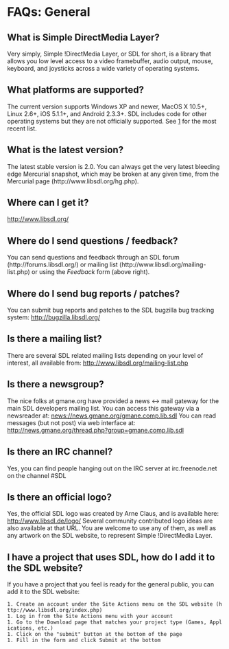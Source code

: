 <!-- pragma camelcase off -->

= FAQs: General =


== What is Simple DirectMedia Layer? ==
Very simply, Simple !DirectMedia Layer, or SDL for short, is a library that allows you low level access to a video framebuffer, audio output, mouse, keyboard, and joysticks across a wide variety of operating systems.

== What platforms are supported? ==
The current version supports Windows XP and newer, MacOS X 10.5+, Linux 2.6+, iOS 5.1.1+, and Android 2.3.3+.  SDL includes code for other operating systems but they are not officially supported.  See [http://hg.libsdl.org/SDL/file/default/README-platforms.txt] for the most recent list.

== What is the latest version? ==
The latest stable version is 2.0. You can always get the very latest bleeding edge Mercurial snapshot, which may be broken at any given time, from the Mercurial page (http://www.libsdl.org/hg.php).

== Where can I get it? ==
http://www.libsdl.org/

== Where do I send questions / feedback? ==
You can send questions and feedback through an SDL forum (http://forums.libsdl.org/) or mailing list (http://www.libsdl.org/mailing-list.php) or using the ''Feedback'' form (above right).

== Where do I send bug reports / patches? ==
You can submit bug reports and patches to the SDL bugzilla bug tracking system: http://bugzilla.libsdl.org/

== Is there a mailing list? ==
There are several SDL related mailing lists depending on your level of interest, all available from: http://www.libsdl.org/mailing-list.php

== Is there a newsgroup? ==
The nice folks at gmane.org have provided a news <-> mail gateway for the main SDL developers mailing list. You can access this gateway via a newsreader at: news://news.gmane.org/gmane.comp.lib.sdl You can read messages (but not post) via web interface at: http://news.gmane.org/thread.php?group=gmane.comp.lib.sdl

== Is there an IRC channel? ==
Yes, you can find people hanging out on the IRC server at irc.freenode.net on the channel #SDL

== Is there an official logo? ==
Yes, the official SDL logo was created by Arne Claus, and is available here: http://www.libsdl.de/logo/ Several community contributed logo ideas are also available at that URL. You are welcome to use any of them, as well as any artwork on the SDL website, to represent Simple !DirectMedia Layer.

== I have a project that uses SDL, how do I add it to the SDL website? ==
If you have a project that you feel is ready for the general public, you can add it to the SDL website:

 1. Create an account under the Site Actions menu on the SDL website (http://www.libsdl.org/index.php)
 1. Log in from the Site Actions menu with your account
 1. Go to the Download page that matches your project type (Games, Applications, etc.)
 1. Click on the "submit" button at the bottom of the page
 1. Fill in the form and click Submit at the bottom
